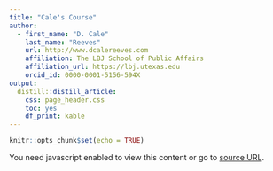 ```yaml
---
title: "Cale's Course"
author:
  - first_name: "D. Cale"
    last_name: "Reeves"
    url: http://www.dcalereeves.com
    affiliation: The LBJ School of Public Affairs
    affiliation_url: https://lbj.utexas.edu
    orcid_id: 0000-0001-5156-594X
output: 
  distill::distill_article: 
    css: page_header.css
    toc: yes
    df_print: kable
---
```


```r
knitr::opts_chunk$set(echo = TRUE)
```


```{=html} 
<!-- Markup for HTML (Moderna COVID-19 Vaccine: Information about the Moderna COVID-19 Vaccine and how to store, handle, and administer it.  ) --><script src='//tools.cdc.gov/TemplatePackage/contrib/widgets/tp-widget-external-loader.js' ></script><noscript>You need javascript enabled to view this content or go to <a href='//tools.cdc.gov/api/v2/resources/media/415239/noscript'>source URL</a>.</noscript>
<div class='rid_bce7e41f_415239' data-apiroot='//tools.cdc.gov/api' data-mediatype='html' data-mediaid='415239' data-stripscripts='true' data-stripanchors='false' data-stripimages='false' data-stripcomments='true' data-stripstyles='true' data-cssclasses='syndicate,!no-syndicate' data-ids='' data-xpath='' data-oe='utf-8' data-of='xhtml' data-ns='cdc' data-postprocess='' data-nw='true' data-iframe='true' data-cdc-widget='syndicationIframe' data-apiembedsrc='//tools.cdc.gov/api/embed/html/js/embed-2.0.3.js' data-iframeembedsrc='//tools.cdc.gov/TemplatePackage/contrib/widgets/tp-widget-external-loader.js'></div>
```